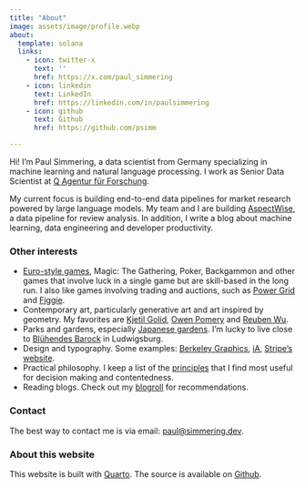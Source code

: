 ```yaml
---
title: "About"
image: assets/image/profile.webp
about:
  template: solana
  links:
    - icon: twitter-x
      text: ''
      href: https://x.com/paul_simmering
    - icon: linkedin
      text: LinkedIn
      href: https://linkedin.com/in/paulsimmering
    - icon: github
      text: Github
      href: https://github.com/psimm

---
```


Hi! I'm Paul Simmering, a data scientist from Germany specializing in machine learning and natural language processing. I work as Senior Data Scientist at [Q Agentur für Forschung](https://teamq.de). 

My current focus is building end-to-end data pipelines for market research powered by large language models. My team and I are building [AspectWise](/projects/aspectwise/), a data pipeline for review analysis. In addition, I write a blog about machine learning, data engineering and developer productivity.

### Other interests

- [Euro-style games](https://en.wikipedia.org/wiki/Eurogame), Magic: The Gathering, Poker, Backgammon and other games that involve luck in a single game but are skill-based in the long run. I also like games involving trading and auctions, such as [Power Grid](https://en.wikipedia.org/wiki/Power_Grid) and [Figgie](https://www.figgie.com).
- Contemporary art, particularly generative art and art inspired by geometry. My favorites are [Kjetil Golid](https://generated.space), [Owen Pomery](https://owenpomery.com/work) and [Reuben Wu](https://reubenwu.com/projects).
- Parks and gardens, especially [Japanese gardens](/japanese_gardens.qmd). I'm lucky to live close to [Blühendes Barock](https://www.blueba.de/en/) in Ludwigsburg.
- Design and typography. Some examples: [Berkeley Graphics](https://berkeleygraphics.com), [iA](https://ia.net), [Stripe's website](https://stripe.com/en-de).
- Practical philosophy. I keep a list of the [principles](/principles.qmd) that I find most useful for decision making and contentedness.
- Reading blogs. Check out my [blogroll](/blogroll.qmd) for recommendations.

### Contact

The best way to contact me is via email: [paul@simmering.dev](mailto:paul@simmering.dev).

### About this website

This website is built with [Quarto](https://quarto.org). The source is available on [Github](https://github.com/psimm/website).
